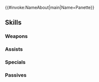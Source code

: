 {{#invoke:NameAbout|main|Name=Panette}}{{HeroPage Tabs}}
{{Hero Infobox
|Name=Panette
|Title=Classy Brawler
|WeaponType=Green Axe
|MoveType=Infantry
|Origin=Fire Emblem Engage
|Gender=Female
|actorEN=Melissa Hutchison
|actorJP=首藤志奈
|artist=ネコモチ
|additionDate=August 16, 2024
|releaseDate=August 17, 2024
|cv1=14
|cv2=500400
|TagID=パネトネ
|InternalID=1135
|Properties=limited,ghb,hat
|description=A warrior for Solm and retainer to Timerra. Her speech tends to be stilted, but at times it's erratic. Appears in Fire Emblem Engage.
}}
{{Stats Page
|Lv1HP=21|Lv1ATK=9|Lv1SPD=11|Lv1DEF=11|Lv1RES=5
|GRHP=65|GRATK=90|GRSPD=70|GRDEF=55|GRRES=45
}}
==Skills==
===Weapons===
{{Weapons Table
|weapon1=Iron Axe
|weapon1Default=1
|weapon1Unlock=1
|weapon2=Steel Axe
|weapon2Default=2
|weapon2Unlock=2
|weapon3=Silver Axe
|weapon3Default=4
|weapon3Unlock=3
|weapon4=Berserker Axe
|weapon4Default=5
|weapon4Unlock=5
}}
===Assists===
{{Assists Table}}
===Specials===
{{Specials Table
|special1=Dragon Gaze
|special1Default=4
|special1Unlock=3
|special2=Dragon Fang
|special2Unlock=4
}}
===Passives===
{{Passives Table
|passiveA1=Fire Boost 1
|passiveA2=Fire Boost 2
|passiveA3=Fire Boost 3
|passiveA1Unlock=1
|passiveA2Unlock=2
|passiveA3Unlock=4
|passiveC1=Panic Smoke 1
|passiveC2=Panic Smoke 2
|passiveC3=Panic Smoke 3
|passiveC1Unlock=3
|passiveC2Unlock=4
|passiveC3Unlock=5
}}
{{Heroes Navbox}}